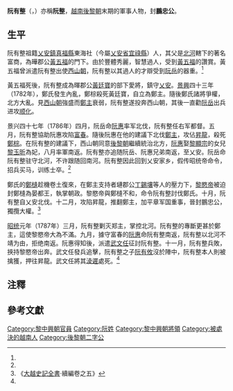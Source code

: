 '''阮有整'''（{{vie|v='''Nguyễn Hữu Chỉnh'''|hn=阮有整}}，{{bd|1741年||1787年||}}）亦稱'''阮整'''，[[越南|越南]][[後黎朝|後黎朝]]末期的軍事人物，封'''鵬忠公'''。

==生平==
阮有整祖籍[[乂安鎮|乂安鎮]][[真福縣|真福縣]]{{notetag|《大越史記全書》續編卷五作“真祿東海人”，該卷編纂於西山朝，而西山朝惡地名中的“福”字，改真福為真祿。}}東海社（今屬[[乂安省|乂安省]][[宜祿縣|宜祿縣]]）人，其父是[[鄭主|北河]]轄下的著名富商，為曄郡公[[黃五福|黃五福]]的門下。由於豐體秀麗，智慧過人，受到[[黃五福|黃五福]]的讚賞。黃五福曾派遣阮有整出使[[西山朝|西山朝]]，阮有整以其過人的才辯受到[[阮岳|阮岳]]的器重。<ref name=dysktt/>

黃五福死後，阮有整成為暉郡公[[黃廷寶|黃廷寶]]的部下愛將，鎮守[[乂安|乂安]]。[[景興|景興]]四十三年（1782年），鄭氏發生內亂，鄭棕殺死黃廷寶，自立為鄭主。隨後鄭氏諸將爭權，北方大亂。見[[西山朝|西山朝]]強盛而[[鄭主|鄭主]]衰弱，阮有整遂投奔西山朝，其後一直勸[[阮岳|阮岳]]出兵进攻[[顺化|顺化]]。

景兴四十七年（1786年）四月，阮岳命[[阮惠|阮惠]]率军北伐，阮有整任右军都督。五月，阮有整協助阮惠攻陷[[富春|富春]]。隨後阮惠在他的建議下北伐[[鄭主|鄭主]]，攻佔[[昇龍|昇龍]]，殺死[[鄭棕|鄭棕]]。在阮有整的建議下，西山朝同意[[後黎朝|後黎朝]]繼續統治北方，[[阮惠|阮惠]]娶[[黎顯宗|黎顯宗]]的女兒[[黎玉昕|黎玉昕]]為妃，八月率軍南返。阮有整亦追随阮岳、阮惠兄弟南返，至乂安。阮岳命阮有整驻守北河，不许跟随回南河。阮有整因此回到乂安家乡，假传昭统帝命令，招兵买马，训练士卒。<ref name=dysktt/>

鄭氏的[[鄭槰|鄭槰]]趁機卷土復來，在鄭主支持者璉郡公[[丁錫壤|丁錫壤]]等人的壓力下，[[黎愍帝|黎愍帝]]被迫封鄭槰為晏都王，執掌朝政。黎愍帝與鄭槰不和，命令阮有整討伐鄭氏。十月，阮有整自乂安北伐。十二月，攻陷昇龍，推翻鄭主，加平章军国重事，晉封鵬忠公，獨攬大權。<ref name=dysktt>《[[大越史記全書|大越史記全書]]·續編卷之五》</ref>

[[昭统|昭统]]元年（1787年）三月，阮有整剿灭郑主，掌控北河。阮有整的專斷更甚於鄭主，這使黎愍帝大為不滿。九月，據守富春的[[阮惠|阮惠]]命阮有整南返，阮有整以北河不靖为由，拒绝南返。阮惠得知後，派遣[[武文任|武文任]]征討阮有整。十一月，阮有整兵敗，挾持黎愍帝出奔。武文任發兵追擊，阮有整之子[[阮有攸|阮有攸]]沒於陣中，阮有整本人則被擒獲，押往昇龍。武文任將其[[淩遲|淩遲]]處死。<ref name=dysktt/>

==注釋==
{{notefoot}}

==參考文獻==
{{reflist}}

[[Category:黎中興朝官員|Category:黎中興朝官員]]
[[Category:阮姓|Category:阮姓]]
[[Category:黎中興朝將領|Category:黎中興朝將領]]
[[Category:被處決的越南人|Category:被處決的越南人]]
[[Category:後黎朝二字公|Category:後黎朝二字公]]